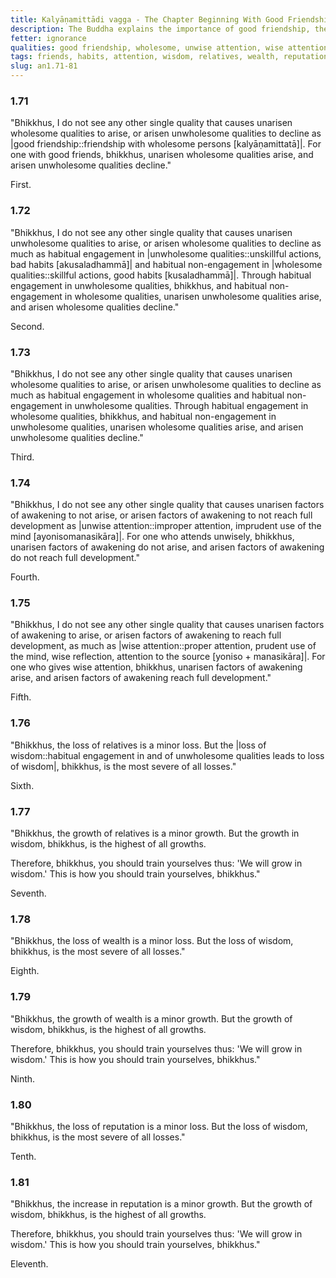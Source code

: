 ```yaml
---
title: Kalyāṇamittādi vagga - The Chapter Beginning With Good Friendship
description: The Buddha explains the importance of good friendship, the consequences of habitual engagement in unwholesome and wholesome qualities, wise and unwise attention, the loss or increase of relatives, wealth, and reputation contrasted with the loss or increase of wisdom.
fetter: ignorance
qualities: good friendship, wholesome, unwise attention, wise attention, wisdom
tags: friends, habits, attention, wisdom, relatives, wealth, reputation, wholesome, unwholesome, an, an1
slug: an1.71-81
---
```


### 1.71

"Bhikkhus, I do not see any other single quality that causes unarisen wholesome qualities to arise, or arisen unwholesome qualities to decline as |good friendship::friendship with wholesome persons [kalyāṇamittatā]|. For one with good friends, bhikkhus, unarisen wholesome qualities arise, and arisen unwholesome qualities decline."

First.

### 1.72

"Bhikkhus, I do not see any other single quality that causes unarisen unwholesome qualities to arise, or arisen wholesome qualities to decline as much as habitual engagement in |unwholesome qualities::unskillful actions, bad habits [akusaladhammā]| and habitual non-engagement in |wholesome qualities::skillful actions, good habits [kusaladhammā]|. Through habitual engagement in unwholesome qualities, bhikkhus, and habitual non-engagement in wholesome qualities, unarisen unwholesome qualities arise, and arisen wholesome qualities decline."

Second.

### 1.73

"Bhikkhus, I do not see any other single quality that causes unarisen wholesome qualities to arise, or arisen unwholesome qualities to decline as much as habitual engagement in wholesome qualities and habitual non-engagement in unwholesome qualities. Through habitual engagement in wholesome qualities, bhikkhus, and habitual non-engagement in unwholesome qualities, unarisen wholesome qualities arise, and arisen unwholesome qualities decline."

Third.

### 1.74

"Bhikkhus, I do not see any other single quality that causes unarisen factors of awakening to not arise, or arisen factors of awakening to not reach full development as |unwise attention::improper attention, imprudent use of the mind [ayonisomanasikāra]|. For one who attends unwisely, bhikkhus, unarisen factors of awakening do not arise, and arisen factors of awakening do not reach full development."

Fourth.

### 1.75

"Bhikkhus, I do not see any other single quality that causes unarisen factors of awakening to arise, or arisen factors of awakening to reach full development, as much as |wise attention::proper attention, prudent use of the mind, wise reflection, attention to the source [yoniso + manasikāra]|. For one who gives wise attention, bhikkhus, unarisen factors of awakening arise, and arisen factors of awakening reach full development."

Fifth.

### 1.76

"Bhikkhus, the loss of relatives is a minor loss. But the |loss of wisdom::habitual engagement in and of unwholesome qualities leads to loss of wisdom|, bhikkhus, is the most severe of all losses."

Sixth.

### 1.77

"Bhikkhus, the growth of relatives is a minor growth. But the growth in wisdom, bhikkhus, is the highest of all growths.

Therefore, bhikkhus, you should train yourselves thus: 'We will grow in wisdom.' This is how you should train yourselves, bhikkhus."

Seventh.

### 1.78

"Bhikkhus, the loss of wealth is a minor loss. But the loss of wisdom, bhikkhus, is the most severe of all losses."

Eighth.

### 1.79

"Bhikkhus, the growth of wealth is a minor growth. But the growth of wisdom, bhikkhus, is the highest of all growths.

Therefore, bhikkhus, you should train yourselves thus: 'We will grow in wisdom.' This is how you should train yourselves, bhikkhus."

Ninth.

### 1.80

"Bhikkhus, the loss of reputation is a minor loss. But the loss of wisdom, bhikkhus, is the most severe of all losses."

Tenth.

### 1.81

"Bhikkhus, the increase in reputation is a minor growth. But the growth of wisdom, bhikkhus, is the highest of all growths.

Therefore, bhikkhus, you should train yourselves thus: 'We will grow in wisdom.' This is how you should train yourselves, bhikkhus."

Eleventh.